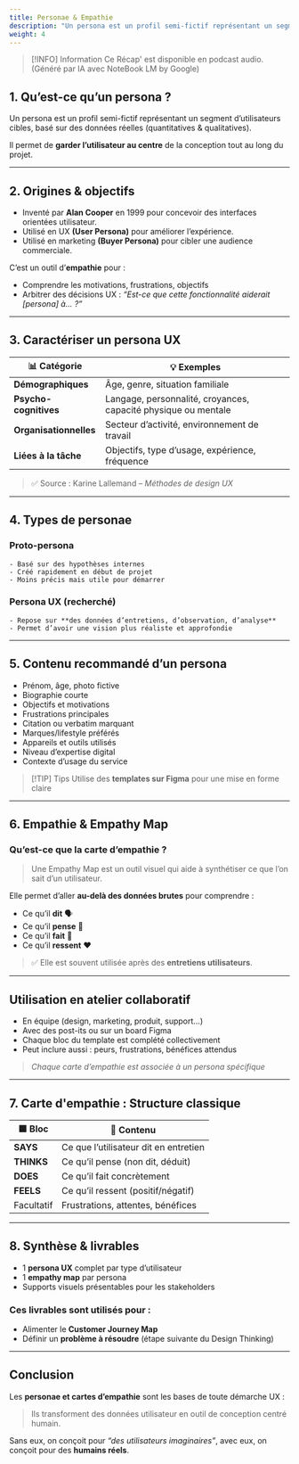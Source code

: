 ```yaml
---
title: Personae & Empathie
description: "Un persona est un profil semi-fictif représentant un segment d’utilisateurs cibles, basé sur des données réelles (quantitatives & qualitatives)."
weight: 4
---
```



> [!INFO] Information
> Ce Récap' est disponible en podcast audio. (Généré par IA avec NoteBook LM by Google)

<SrtPlayer
  client:only="react"
  audioSrc="/podcasts/ux-personas-and-empathy.m4a"
  srtUrl="/podcasts/ux-personas-and-empathy.srt"
/>

## 1. Qu’est-ce qu’un persona ?

Un persona est un profil semi-fictif représentant un segment d’utilisateurs cibles, basé sur des données réelles (quantitatives & qualitatives).

Il permet de **garder l’utilisateur au centre** de la conception tout au long du projet.

---

## 2. Origines & objectifs

- Inventé par **Alan Cooper** en 1999 pour concevoir des interfaces orientées utilisateur.
- Utilisé en UX **(User Persona)** pour améliorer l’expérience.
- Utilisé en marketing **(Buyer Persona)** pour cibler une audience commerciale.

C’est un outil d’**empathie** pour :

- Comprendre les motivations, frustrations, objectifs
- Arbitrer des décisions UX : _“Est-ce que cette fonctionnalité aiderait [persona] à… ?”_

---

## 3. Caractériser un persona UX

| 📊 Catégorie           | 💡 Exemples                                                    |
| ---------------------- | -------------------------------------------------------------- |
| **Démographiques**     | Âge, genre, situation familiale                                |
| **Psycho-cognitives**  | Langage, personnalité, croyances, capacité physique ou mentale |
| **Organisationnelles** | Secteur d’activité, environnement de travail                   |
| **Liées à la tâche**   | Objectifs, type d’usage, expérience, fréquence                 |

> ✅ Source : Karine Lallemand – _Méthodes de design UX_

---

## 4. Types de personae

### Proto-persona

    - Basé sur des hypothèses internes
    - Créé rapidement en début de projet
    - Moins précis mais utile pour démarrer

### Persona UX (recherché)

    - Repose sur **des données d’entretiens, d’observation, d’analyse**
    - Permet d’avoir une vision plus réaliste et approfondie

---

## 5. Contenu recommandé d’un persona

- Prénom, âge, photo fictive
- Biographie courte
- Objectifs et motivations
- Frustrations principales
- Citation ou verbatim marquant
- Marques/lifestyle préférés
- Appareils et outils utilisés
- Niveau d’expertise digital
- Contexte d’usage du service

> [!TIP] Tips
> Utilise des **templates sur Figma** pour une mise en forme claire

---

## 6. Empathie & Empathy Map

### Qu’est-ce que la carte d’empathie ?

> Une Empathy Map est un outil visuel qui aide à synthétiser ce que l’on sait d’un utilisateur.

Elle permet d’aller **au-delà des données brutes** pour comprendre :

- Ce qu’il **dit** 🗣
- Ce qu’il **pense** 💭
- Ce qu’il **fait** 👣
- Ce qu’il **ressent** ❤️

> ✅ Elle est souvent utilisée après des **entretiens utilisateurs**.

---

## Utilisation en atelier collaboratif

- En équipe (design, marketing, produit, support…)
- Avec des post-its ou sur un board Figma
- Chaque bloc du template est complété collectivement
- Peut inclure aussi : peurs, frustrations, bénéfices attendus

> _Chaque carte d’empathie est associée à un persona spécifique_

---

## 7. Carte d'empathie : Structure classique

| 🟪 Bloc    | 🎯 Contenu                            |
| ---------- | ------------------------------------- |
| **SAYS**   | Ce que l’utilisateur dit en entretien |
| **THINKS** | Ce qu’il pense (non dit, déduit)      |
| **DOES**   | Ce qu’il fait concrètement            |
| **FEELS**  | Ce qu’il ressent (positif/négatif)    |
| Facultatif | Frustrations, attentes, bénéfices     |

---

## 8. Synthèse & livrables

- 1 **persona UX** complet par type d’utilisateur
- 1 **empathy map** par persona
- Supports visuels présentables pour les stakeholders

### Ces livrables sont utilisés pour :

- Alimenter le **Customer Journey Map**
- Définir un **problème à résoudre** (étape suivante du Design Thinking)

---

## Conclusion

Les **personae et cartes d’empathie** sont les bases de toute démarche UX :

> Ils transforment des données utilisateur en outil de conception centré humain.

Sans eux, on conçoit pour _“des utilisateurs imaginaires”_, avec eux, on conçoit pour des **humains réels**.
